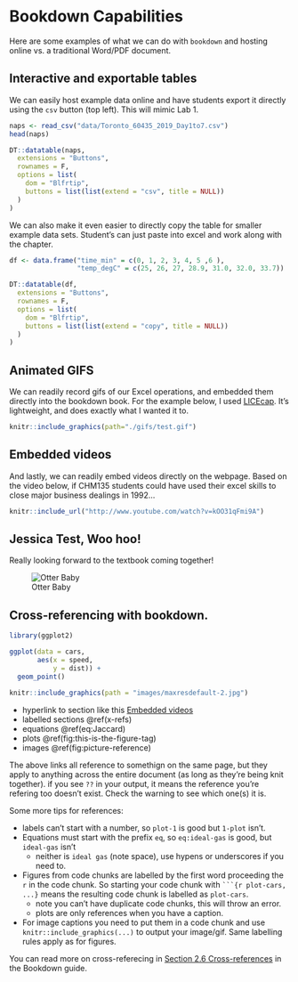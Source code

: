 # Bookdown Capabilities


Here are some examples of what we can do with `bookdown` and hosting online vs. a traditional Word/PDF document. 

## Interactive and exportable tables

We can easily host example data online and have students export it directly using the `csv` button (top left). This will mimic Lab 1. 

```r


naps <- read_csv("data/Toronto_60435_2019_Day1to7.csv")
head(naps)
```

```r

DT::datatable(naps,
  extensions = "Buttons",
  rownames = F,
  options = list(
    dom = "Blfrtip",
    buttons = list(list(extend = "csv", title = NULL))
  )
)

```



We can also make it even easier to directly copy the table for smaller example data sets. Student's can just paste into excel and work along with the chapter. 

```r
df <- data.frame("time_min" = c(0, 1, 2, 3, 4, 5 ,6 ),
                 "temp_degC" = c(25, 26, 27, 28.9, 31.0, 32.0, 33.7))

DT::datatable(df,
  extensions = "Buttons",
  rownames = F,
  options = list(
    dom = "Blfrtip",
    buttons = list(list(extend = "copy", title = NULL))
  )
)

```
## Animated GIFS

We can readily record gifs of our Excel operations, and embedded them directly into the bookdown book. For the example below, I used [LICEcap](https://www.cockos.com/licecap/). It's lightweight, and does exactly what I wanted it to. 

```r
knitr::include_graphics(path="./gifs/test.gif")
```

## Embedded videos

And lastly, we can readily embed videos directly on the webpage. Based on the video below, if CHM135 students could have used their excel skills to close major business dealings in 1992...


```r
knitr::include_url("http://www.youtube.com/watch?v=kOO31qFmi9A")
```



## Jessica Test, Woo hoo! {#Jess-photo}

Really looking forward to the textbook coming together!

![Otter Baby](images/maxresdefault-2.jpg)


## Cross-referencing with bookdown.{#x-refs}

\begin{equation} 
  J(A,U) = \frac{|A ~ \cap ~ B|}{|A ~ \cup ~ B|}
  (\#eq:Jaccard)
\end{equation} 

```r

library(ggplot2)

ggplot(data = cars, 
       aes(x = speed, 
           y = dist)) +
  geom_point()

```
```r

knitr::include_graphics(path = "images/maxresdefault-2.jpg")

```

- hyperlink to section like this [Embedded videos]
- labelled sections \@ref(x-refs)
- equations \@ref(eq:Jaccard) 
- plots \@ref(fig:this-is-the-figure-tag)
- images \@ref(fig:picture-reference)

The above links all reference to somethign on the same page, but they apply to anything across the entire document (as long as they're being knit together). if you see `??` in your output, it means the reference you're refering too doesn't exist. Check the warning to see which one(s) it is. 

Some more tips for references:

- labels can't start with a number, so `plot-1` is good but `1-plot` isn't. 
- Equations must start with the prefix `eq`, so `eq:ideal-gas` is good, but `ideal-gas` isn't
  - neither is `ideal gas` (note space), use hypens or underscores if you need to. 
- Figures from code chunks are labelled by the first word proceeding the `r` in the code chunk. So starting your code chunk with ` ```{r plot-cars, ...}` means the resulting code chunk is labelled as `plot-cars`.
  - note you can't have duplicate code chunks, this will throw an error. 
  - plots are only references when you have a caption. 
- For image captions you need to put them in a code chunk and use `knitr::include_graphics(...)` to output your image/gif. Same labelling rules apply as for figures. 

You can read more on cross-referecing in [Section 2.6 Cross-references ](https://bookdown.org/yihui/bookdown/cross-references.html#cross-references) in the Bookdown guide. 